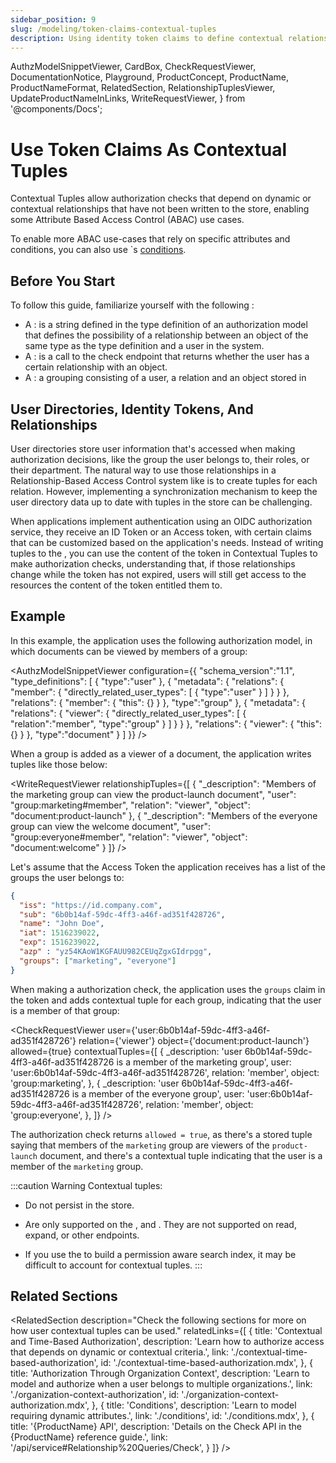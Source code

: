 ```yaml
---
sidebar_position: 9
slug: /modeling/token-claims-contextual-tuples
description: Using identity token claims to define contextual relations
---
```


  AuthzModelSnippetViewer,
  CardBox,
  CheckRequestViewer,
  DocumentationNotice,
  Playground,
  ProductConcept,
  ProductName,
  ProductNameFormat,
  RelatedSection,
  RelationshipTuplesViewer,
  UpdateProductNameInLinks,
  WriteRequestViewer,
} from '@components/Docs';

# Use Token Claims As Contextual Tuples

<DocumentationNotice />

Contextual Tuples allow authorization checks that depend on dynamic or contextual relationships that have not been written to the <ProductName format={ProductNameFormat.ShortForm}/> store, enabling some Attribute Based Access Control (ABAC) use cases. 

To enable more ABAC use-cases that rely on specific attributes and conditions, you can also use <ProductName format={ProductNameFormat.ShortForm}/>`s [conditions](./conditions.mdx).

## Before You Start

To follow this guide, familiarize yourself with the following <ProductConcept />:

- A <ProductConcept section="what-is-a-relation" linkName="Relation" />: is a string defined in the type definition of an authorization model that defines the possibility of a relationship between an object of the same type as the type definition and a user in the system.
- A <ProductConcept section="what-is-a-check-request" linkName="Check Request" />: is a call to the <ProductName format={ProductNameFormat.ShortForm}/> check endpoint that returns whether the user has a certain relationship with an object.
- A <ProductConcept section="what-is-a-relationship-tuple" linkName="Relationship Tuple" />: a grouping consisting of a user, a relation and an object stored in <ProductName format={ProductNameFormat.ShortForm}/>

## User Directories, Identity Tokens, And Relationships

User directories store user information that's accessed when making authorization decisions, like the group the user belongs to, their roles, or their department. The natural way to use those relationships in a Relationship-Based Access Control system like <ProductName format={ProductNameFormat.ShortForm}/> is to create tuples for each relation. However, implementing a synchronization mechanism to keep the user directory data up to date with tuples in the store can be challenging.  

When applications implement authentication using an OIDC authorization service, they receive an ID Token or an Access token, with certain claims that can be customized based on the application's needs. Instead of writing tuples to the <ProductName format={ProductNameFormat.ShortForm}/>, you can use the content of the token in Contextual Tuples to make authorization checks, understanding that, if those relationships change while the token has not expired, users will still get access to the resources the content of the token entitled them to.

## Example

In this example, the application uses the following authorization model, in which documents can be viewed by members of a group:

<AuthzModelSnippetViewer
  configuration={{
  "schema_version":"1.1",
  "type_definitions": [
    {
      "type":"user"
    },
    {
      "metadata": {
        "relations": {
          "member": {
            "directly_related_user_types": [
              {
                "type":"user"
              }
            ]
          }
        }
      },
      "relations": {
        "member": {
          "this": {}
        }
      },
      "type":"group"
    },
    {
      "metadata": {
        "relations": {
          "viewer": {
            "directly_related_user_types": [
              {
                "relation":"member",
                "type":"group"
              }
            ]
          }
        }
      },
      "relations": {
        "viewer": {
          "this": {}
        }
      },
      "type":"document"
    }
  ]
}}
/>

When a group is added as a viewer of a document, the application writes tuples like those below:

<WriteRequestViewer relationshipTuples={[
  {
    "_description": "Members of the marketing group can view the product-launch document",
    "user": "group:marketing#member",
    "relation": "viewer",
    "object": "document:product-launch"
  },
  {
  "_description": "Members of the everyone group can view the welcome document",
  "user": "group:everyone#member",
  "relation": "viewer",
  "object": "document:welcome"
}
]} />

Let's assume that the Access Token the application receives has a list of the groups the user belongs to:

```json
{
  "iss": "https://id.company.com",
  "sub": "6b0b14af-59dc-4ff3-a46f-ad351f428726",
  "name": "John Doe",
  "iat": 1516239022,
  "exp": 1516239022,
  "azp" : "yz54KAoW1KGFAUU982CEUqZgxGIdrpgg",
  "groups": ["marketing", "everyone"]
}
```

When making a authorization check, the application uses the `groups` claim in the token and adds contextual tuple for each group, indicating that the user is a member of that group:

<CheckRequestViewer
  user={'user:6b0b14af-59dc-4ff3-a46f-ad351f428726'}
  relation={'viewer'}
  object={'document:product-launch'}
  allowed={true}
  contextualTuples={[
    {
      _description: 'user 6b0b14af-59dc-4ff3-a46f-ad351f428726 is a member of the marketing group',
      user: 'user:6b0b14af-59dc-4ff3-a46f-ad351f428726',
      relation: 'member',
      object: 'group:marketing',
    },
    {
      _description: 'user 6b0b14af-59dc-4ff3-a46f-ad351f428726 is a member of the everyone group',
      user: 'user:6b0b14af-59dc-4ff3-a46f-ad351f428726',
      relation: 'member',
      object: 'group:everyone',
    },
  ]}
/>

The authorization check returns `allowed = true`, as there's a stored tuple saying that members of the `marketing` group are viewers of the `product-launch` document, and there's a contextual tuple indicating that the user is a member of the `marketing` group.

:::caution Warning
Contextual tuples:
- Do not persist in the store.

- Are only supported on the <UpdateProductNameInLinks link="/api/service#Relationship%20Queries/Check" name="Check API endpoint" />, <UpdateProductNameInLinks link="/api/service#Relationship%20Queries/ListObjects" name="ListObjects API endpoint" /> and <UpdateProductNameInLinks link="/api/service#Relationship%20Queries/ListUsers" name="ListUsers API endpoint" />. They are not supported on read, expand, or other endpoints.

- If you use the <UpdateProductNameInLinks link="/api/service#Relationship%20Tuples/ReadChanges" name="Read Changes API endpoint" /> to build a permission aware search index, it may be difficult to account for contextual tuples.
:::

## Related Sections

<RelatedSection
  description="Check the following sections for more on how user contextual tuples can be used."
  relatedLinks={[
    {
      title: 'Contextual and Time-Based Authorization',
      description: 'Learn how to authorize access that depends on dynamic or contextual criteria.',
      link: './contextual-time-based-authorization',
      id: './contextual-time-based-authorization.mdx',
    },
    {
      title: 'Authorization Through Organization Context',
      description: 'Learn to model and authorize when a user belongs to multiple organizations.',
      link: './organization-context-authorization',
      id: './organization-context-authorization.mdx',
    },
    {
      title: 'Conditions',
      description: 'Learn to model requiring dynamic attributes.',
      link: './conditions',
      id: './conditions.mdx',
    },
    {
      title: '{ProductName} API',
      description: 'Details on the Check API in the {ProductName} reference guide.',
      link: '/api/service#Relationship%20Queries/Check',
    }
  ]}
/>
